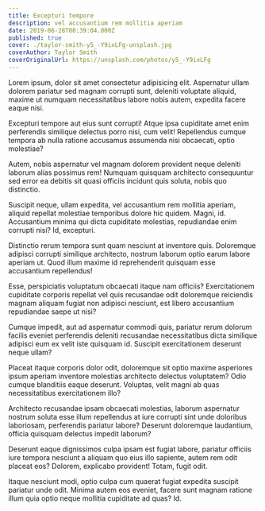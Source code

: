 ```yaml
---
title: Excepturi tempore
description: vel accusantium rem mollitia aperiam
date: 2019-06-28T00:39:04.000Z
published: true
cover: ./taylor-smith-y5_-Y9ixLFg-unsplash.jpg
coverAuthor: Taylor Smith
coverOriginalUrl: https://unsplash.com/photos/y5_-Y9ixLFg
---
```


Lorem ipsum, dolor sit amet consectetur adipisicing elit. Aspernatur ullam dolorem pariatur sed magnam corrupti sunt, deleniti voluptate aliquid, maxime ut numquam necessitatibus labore nobis autem, expedita facere eaque nisi.

Excepturi tempore aut eius sunt corrupti! Atque ipsa cupiditate amet enim perferendis similique delectus porro nisi, cum velit! Repellendus cumque tempora ab nulla ratione accusamus assumenda nisi obcaecati, optio molestiae?

Autem, nobis aspernatur vel magnam dolorem provident neque deleniti laborum alias possimus rem! Numquam quisquam architecto consequuntur sed error ea debitis sit quasi officiis incidunt quis soluta, nobis quo distinctio.

Suscipit neque, ullam expedita, vel accusantium rem mollitia aperiam, aliquid repellat molestiae temporibus dolore hic quidem. Magni, id. Accusantium minima qui dicta cupiditate molestias, repudiandae enim corrupti nisi? Id, excepturi.

Distinctio rerum tempora sunt quam nesciunt at inventore quis. Doloremque adipisci corrupti similique architecto, nostrum laborum optio earum labore aperiam ut. Quod illum maxime id reprehenderit quisquam esse accusantium repellendus!

Esse, perspiciatis voluptatum obcaecati itaque nam officiis? Exercitationem cupiditate corporis repellat vel quis recusandae odit doloremque reiciendis magnam aliquam fugiat non adipisci nesciunt, est libero accusantium repudiandae saepe ut nisi?

Cumque impedit, aut ad aspernatur commodi quis, pariatur rerum dolorum facilis eveniet perferendis deleniti recusandae necessitatibus dicta similique adipisci eum ex velit iste quisquam id. Suscipit exercitationem deserunt neque ullam?

Placeat itaque corporis dolor odit, doloremque sit optio maxime asperiores ipsum aperiam inventore molestias architecto delectus voluptatem? Odio cumque blanditiis eaque deserunt. Voluptas, velit magni ab quas necessitatibus exercitationem illo?

Architecto recusandae ipsam obcaecati molestias, laborum aspernatur nostrum soluta esse illum repellendus at iure corrupti sint unde doloribus laboriosam, perferendis pariatur labore? Deserunt doloremque laudantium, officia quisquam delectus impedit laborum?

Deserunt eaque dignissimos culpa ipsam est fugiat labore, pariatur officiis iure tempora nesciunt a aliquam quo eius illo sapiente, autem rem odit placeat eos? Dolorem, explicabo provident! Totam, fugit odit.

Itaque nesciunt modi, optio culpa cum quaerat fugiat expedita suscipit pariatur unde odit. Minima autem eos eveniet, facere sunt magnam ratione illum quia optio neque mollitia cupiditate ad quas? Id.
